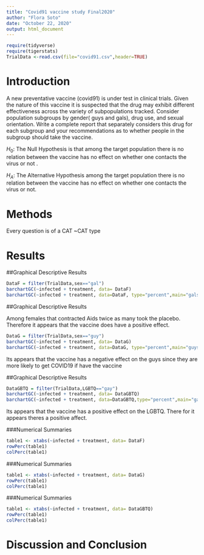 ```yaml
---
title: "Covid91 vaccine study Final2020"
author: "Flora Soto"
date: "October 22, 2020"
output: html_document
---
```


```r
require(tidyverse)
require(tigerstats)
TrialData <-read.csv(file="covid91.csv",header=TRUE)
```

# Introduction

<!--In this section you explain what you are trying to show.  Where did the data come from?  What is the research or other question you are trying to answer?.  If you skimp in this section expect to be marked down in your grade. Paint a picture of the project a couple of paragraphs is expected!-->

A new  preventative vaccine (covid91) is under test in clinical trials. Given the nature of this vaccine it is suspected that the drug may exhibit different effectiveness across the variety of subpopulations tracked. Consider population subgroups by gender( guys and gals), drug use, and sexual orientation. Write a complete report that separately considers this drug for each subgroup and your recommendations as to whether people in the subgroup should take the vaccine.  

$H_0$: The Null Hypothesis is that among the target population there is no relation between the vaccine has no effect on whether one contacts the virus or not .  

$H_A$: The Alternative Hypothesis among the target population there is no relation between the vaccine has no effect on whether one contacts the virus or not.  


# Methods

<!--Decide on your methods:  use "variable analysis" or other appropriate descriptors.  Make sure to choose at least one graphical method and at least one numerical method. Discuss what data manipulations may be needed for example subsetting or other binning procedures and what sort of graphical displays and inferential tools will be used!-->  

Every question is of a CAT ~CAT type

# Results

<!--Divide this section into two sub-sections:  One for your descriptive  results and one for your inferential results.!-->  

##Graphical Descriptive Results


```r
DataF = filter(TrialData,sex=="gal")
barchartGC(~infected + treatment, data= DataF)
barchartGC(~infected + treatment, data=DataF, type="percent",main="gals")  

```

##Graphical Descriptive Results

Among females that contracted Aids twice as many took the placebo. Therefore it appears that the vaccine does have a positive effect.  

```r
DataG = filter(TrialData,sex=="guy")
barchartGC(~infected + treatment, data= DataG)
barchartGC(~infected + treatment, data=DataG, type="percent",main="guys")  

```
Its appears that the vaccine has a negative effect on the guys since they are more likely to get COVID19 if have the vaccine  

##Graphical Descriptive Results  

```r
DataGBTQ = filter(TrialData,LGBTQ=="gay")
barchartGC(~infected + treatment, data= DataGBTQ)
barchartGC(~infected + treatment, data=DataGBTQ,type="percent",main="gays")  

```  
  
  
Its appears that the vaccine has a positive effect on the LGBTQ. There for it appears theres a positive affect.  
 
 
###Numerical Summaries  
```r
table1 <- xtabs(~infected + treatment, data= DataF)
rowPerc(table1)
colPerc(table1)
```
###Numerical Summaries  
```r
table1 <- xtabs(~infected + treatment, data= DataG)
rowPerc(table1)
colPerc(table1)
```
 ###Numerical Summaries  
```r
table1 <- xtabs(~infected + treatment, data= DataGBTQ)
rowPerc(table1)
colPerc(table1)
``` 
# Discussion and Conclusion

<!--Discussion and conclusion here.  If you found a relationship be sure to consider whether the relationship occurs because one of the variavbles causes the other, or whether they perhasps are related for some other reason.  Watch the chapter 6 videos from the GeorgeTown videos collection.!-->
